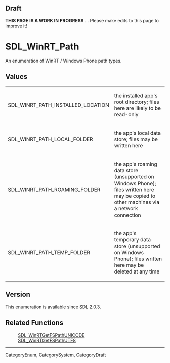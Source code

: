 == Draft ==

'''THIS PAGE IS A WORK IN PROGRESS''' ... Please make edits to this page to improve it!


<!-- #*^*^*^*^*See https://wiki.libsdl.org/SGEnumerations for details on editing this page*^*^*^*^* -->


= SDL_WinRT_Path =
An enumeration of WinRT / Windows Phone path types.




== Values ==
{|
|SDL_WINRT_PATH_INSTALLED_LOCATION
|the installed app's root directory; files here are likely to be read-only
|-
|SDL_WINRT_PATH_LOCAL_FOLDER
|the app's local data store; files may be written here
|-
|SDL_WINRT_PATH_ROAMING_FOLDER
|the app's roaming data store (unsupported on Windows Phone); files written here may be copied to other machines via a network connection
|-
|SDL_WINRT_PATH_TEMP_FOLDER
|the app's temporary data store (unsupported on Windows Phone); files written here may be deleted at any time
|}



== Version ==
This enumeration is available since SDL 2.0.3.


== Related Functions ==
:[[SDL_WinRTGetFSPathUNICODE]]
:[[SDL_WinRTGetFSPathUTF8]]

----
[[CategoryEnum]], [[CategorySystem]], [[CategoryDraft]]
